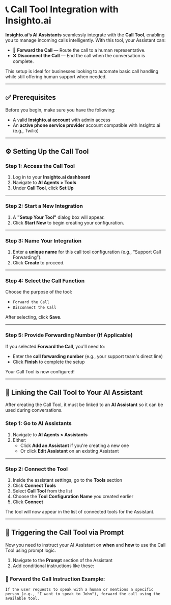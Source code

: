 # 📞 Call Tool Integration with Insighto.ai

**Insighto.ai’s AI Assistants** seamlessly integrate with the **Call Tool**, enabling you to manage incoming calls intelligently. With this tool, your Assistant can:

- 🔁 **Forward the Call** — Route the call to a human representative.
- ❌ **Disconnect the Call** — End the call when the conversation is complete.

This setup is ideal for businesses looking to automate basic call handling while still offering human support when needed.

---

## ✅ Prerequisites

Before you begin, make sure you have the following:

- A valid **Insighto.ai account** with admin access
- An **active phone service provider** account compatible with Insighto.ai (e.g., Twilio)

---

## ⚙️ Setting Up the Call Tool

### Step 1: Access the Call Tool

1. Log in to your **Insighto.ai dashboard**
2. Navigate to **AI Agents > Tools**
3. Under **Call Tool**, click **Set Up**

---

### Step 2: Start a New Integration

1. A **"Setup Your Tool"** dialog box will appear.
2. Click **Start New** to begin creating your configuration.

---

### Step 3: Name Your Integration

1. Enter a **unique name** for this call tool configuration (e.g., “Support Call Forwarding”).
2. Click **Create** to proceed.

---

### Step 4: Select the Call Function

Choose the purpose of the tool:

- `Forward the Call`
- `Disconnect the Call`

After selecting, click **Save**.

---

### Step 5: Provide Forwarding Number (If Applicable)

If you selected **Forward the Call**, you'll need to:

- Enter the **call forwarding number** (e.g., your support team's direct line)
- Click **Finish** to complete the setup

Your Call Tool is now configured!

---

## 🔗 Linking the Call Tool to Your AI Assistant

After creating the Call Tool, it must be linked to an **AI Assistant** so it can be used during conversations.

### Step 1: Go to AI Assistants

1. Navigate to **AI Agents > Assistants**
2. Either:
   - Click **Add an Assistant** if you're creating a new one  
   - Or click **Edit Assistant** on an existing Assistant

---

### Step 2: Connect the Tool

1. Inside the assistant settings, go to the **Tools** section
2. Click **Connect Tools**
3. Select **Call Tool** from the list
4. Choose the **Tool Configuration Name** you created earlier
5. Click **Connect**

The tool will now appear in the list of connected tools for the Assistant.

---

## 🧠 Triggering the Call Tool via Prompt

Now you need to instruct your AI Assistant on **when** and **how** to use the Call Tool using prompt logic.

1. Navigate to the **Prompt** section of the Assistant
2. Add conditional instructions like these:

### 🔁 Forward the Call Instruction Example:
```plaintext
If the user requests to speak with a human or mentions a specific person (e.g., "I want to speak to John"), forward the call using the available tool.
